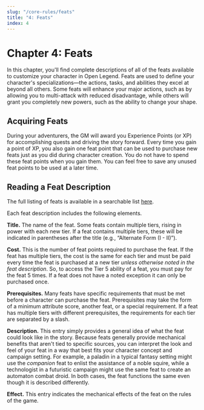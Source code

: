```yaml
---
slug: "/core-rules/feats"
title: "4: Feats"
index: 4
---
```


# Chapter 4: Feats #

In this chapter, you'll find complete descriptions of all of the feats available to customize your character in Open Legend. Feats are used to define your character's specializations—the actions, tasks, and abilities they excel at beyond all others. Some feats will enhance your major actions, such as by allowing you to multi-attack with reduced disadvantage, while others will grant you completely new powers, such as the ability to change your shape.

## Acquiring Feats

During your adventurers, the GM will award you Experience Points (or XP) for accomplishing quests and driving the story forward. Every time you gain a point of XP, you also gain one feat point that can be used to purchase new feats just as you did during character creation. You do not have to spend these feat points when you gain them. You can feel free to save any unused feat points to be used at a later time.

## Reading a Feat Description

The full listing of feats is available in a searchable list [here](http://www.openlegendrpg.com/feats).

Each feat description includes the following elements.

**Title.** The name of the feat. Some feats contain multiple tiers, rising in power with each new tier. If a feat contains multiple tiers, these will be indicated in parentheses after the title (e.g., “Alternate Form (I - II)”).

**Cost.** This is the number of feat points required to purchase the feat. If the feat has multiple tiers, the cost is the same for each tier and must be paid every time the feat is purchased at a new tier *unless otherwise noted in the feat description*. So, to access the Tier 5 ability of a feat, you must pay for the feat 5 times. If a feat does not have a noted exception it can only be purchased once.

**Prerequisites.** Many feats have specific requirements that must be met before a character can purchase the feat. Prerequisites may take the form of a minimum attribute score, another feat, or a special requirement. If a feat has multiple tiers with different prerequisites, the requirements for each tier are separated by a slash.

**Description.** This entry simply provides a general idea of what the feat could look like in the story. Because feats generally provide mechanical benefits that aren't tied to specific sources, you can interpret the look and feel of your feat in a way that best fits your character concept and campaign setting. For example, a paladin in a typical fantasy setting might use the *companion* feat to enlist the assistance of a noble squire, while a technologist in a futuristic campaign might use the same feat to create an automaton combat droid. In both cases, the feat functions the same even though it is described differently.

**Effect.** This entry indicates the mechanical effects of the feat on the rules of the game.
